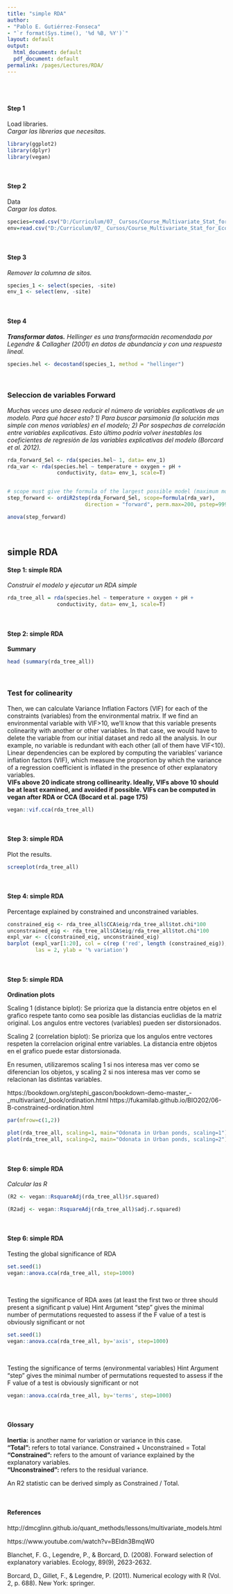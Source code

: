 ```yaml
---
title: "simple RDA"
author: 
- "Pablo E. Gutiérrez-Fonseca"
- "`r format(Sys.time(), '%d %B, %Y')`"
layout: default
output:
  html_document: default
  pdf_document: default
permalink: /pages/Lectures/RDA/
---
```

<br/>
<br/>

#### **Step 1**
Load libraries.<br>
_Cargar las librerias que necesitas._
```r
library(ggplot2)
library(dplyr)
library(vegan)
```

<br/>

#### **Step 2**
Data<br>
_Cargar los datos._
```r
species=read.csv("D:/Curriculum/07_ Cursos/Course_Multivariate_Stat_for_Ecological_Data/data/RDA_species.csv", header=T, row.names=NULL, sep=",")
env=read.csv("D:/Curriculum/07_ Cursos/Course_Multivariate_Stat_for_Ecological_Data/data/RDA_environmetal_standart.csv", header=T, row.names=NULL, sep=",")
```

<br/>

#### **Step 3**
_Remover la columna de sitos._
```r
species_1 <- select(species, -site)
env_1 <- select(env, -site)
```

<br/>

#### **Step 4**
**_Transformar datos._** _Hellinger es una transformaci&aacute;n recomendada por Legendre & Callagher (2001) en datos de abundancia y con una respuesta lineal._
```r
species.hel <- decostand(species_1, method = "hellinger")
```

<br/>

### **Seleccion de variables Forward**
_Muchas veces uno desea reducir el n&uacute;mero de variables explicativas de un modelo.  Para qu&eacute; hacer esto? 1) Para buscar parsimonia (la soluci&oacute;n mas simple con menos variables) en el modelo; 2) Por sospechas de correlaci&oacute;n entre variables explicativas.  Esto &uacute;ltimo podr&iacute;a volver inestables los coeficientes de regresi&oacute;n de las variables explicativas del modelo (Borcard et al. 2012)._
```r
rda_Forward_Sel <- rda(species.hel~ 1, data= env_1)
rda_var <- rda(species.hel ~ temperature + oxygen + pH + 
                conductivity, data= env_1, scale=T)


# scope must give the formula of the largest possible model (maximum model)
step_forward <- ordiR2step(rda_Forward_Sel, scope=formula(rda_var),
                         direction = "forward", perm.max=200, pstep=999)

anova(step_forward)
```

<br/>

## **simple RDA**

#### **Step 1: simple RDA**
_Construir el modelo y ejecutar un RDA simple_
```r

rda_tree_all = rda(species.hel ~ temperature + oxygen + pH +
                conductivity, data= env_1, scale=T)

```

<br/>

#### **Step 2: simple RDA**

**Summary**

```r

head (summary(rda_tree_all))

```

<br/>

### **Test for colinearity**

Then, we can calculate Variance Inflation Factors (VIF) for each of the constraints (variables) from the environmental matrix. If we find an environmental variable with VIF>10, we'll know that this variable presents colinearity with another or other variables. In that case, we would have to delete the variable from our initial dataset and redo all the analysis. In our example, no variable is redundant with each other (all of them have VIF<10). Linear dependencies can be explored by computing the variables' variance inflation factors (VIF), which measure the proportion by which the variance of a regression coefficient is inflated in the presence of other explanatory variables. <br>
**VIFs above 20 indicate strong collinearity. Ideally, VIFs above 10 should be at least examined, and avoided if possible. VIFs can be computed in vegan after RDA or CCA (Bocard et al. page 175)**

```r

vegan::vif.cca(rda_tree_all)

```

<br/>

#### **Step 3: simple RDA**
Plot the results.
```r
screeplot(rda_tree_all)
```

<br/>

#### **Step 4: simple RDA**
Percentage explained by constrained and unconstrained variables.
```r
constrained_eig <- rda_tree_all$CCA$eig/rda_tree_all$tot.chi*100
unconstrained_eig <- rda_tree_all$CA$eig/rda_tree_all$tot.chi*100
expl_var <- c(constrained_eig, unconstrained_eig)
barplot (expl_var[1:20], col = c(rep ('red', length (constrained_eig)), rep ('black', length (unconstrained_eig))),
         las = 2, ylab = '% variation')

```

<br/>

#### **Step 5: simple RDA**
**Ordination plots**

Scaling 1 (distance biplot): Se prioriza que la distancia entre objetos en el grafico respete tanto como sea posible las distancias euclidias de la matriz original. Los angulos entre vectores (variables) pueden ser distorsionados.

Scaling 2 (correlation biplot): Se prioriza que los angulos entre vectores respeten la correlacion original entre variables. La distancia entre objetos en el grafico puede estar distorsionada.

En resumen, utilizaremos scaling 1 si nos interesa mas ver como se diferencian los objetos, y scaling 2 si nos interesa mas ver como se relacionan las distintas variables.

https://bookdown.org/stephi_gascon/bookdown-demo-master_-_multivariant/_book/ordination.html
https://fukamilab.github.io/BIO202/06-B-constrained-ordination.html

```r
par(mfrow=c(1,2))

plot(rda_tree_all, scaling=1, main="Odonata in Urban ponds, scaling=1")
plot(rda_tree_all, scaling=2, main="Odonata in Urban ponds, scaling=2")

```

<br/>

#### **Step 6: simple RDA**
_Calcular las R_

```r
(R2 <- vegan::RsquareAdj(rda_tree_all)$r.squared)

(R2adj <- vegan::RsquareAdj(rda_tree_all)$adj.r.squared)

```

<br/>

#### **Step 6: simple RDA**
Testing the global significance of RDA
```r
set.seed(1)
vegan::anova.cca(rda_tree_all, step=1000)

```

<br>

Testing the significance of RDA axes (at least the first two or three should present a significant p value)
Hint Argument "step" gives the minimal number of permutations requested 
to assess if the F value of a test is obviously significant or not
```r
set.seed(1)
vegan::anova.cca(rda_tree_all, by='axis', step=1000)

```

<br/>

Testing the significance of terms (environmental variables)
Hint Argument "step" gives the minimal number of permutations requested 
to assess if the F value of a test is obviously significant or not
```r
vegan::anova.cca(rda_tree_all, by='terms', step=1000)

```

<br>

#### **Glossary**

**Inertia:** is another name for variation or variance in this case.<br>
**"Total":** refers to total variance. Constrained + Unconstrained = Total<br>
**"Constrained":** refers to the amount of variance explained by the explanatory variables.<br>
**"Unconstrained":** refers to the residual variance. 


An R2 statistic can be derived simply as Constrained / Total.

<br>

#### **References**

http://dmcglinn.github.io/quant_methods/lessons/multivariate_models.html

https://www.youtube.com/watch?v=BEldn3BmqW0

Blanchet, F. G., Legendre, P., & Borcard, D. (2008). Forward selection of explanatory variables. Ecology, 89(9), 2623-2632.

Borcard, D., Gillet, F., & Legendre, P. (2011). Numerical ecology with R (Vol. 2, p. 688). New York: springer.

<br/>
<br/>
